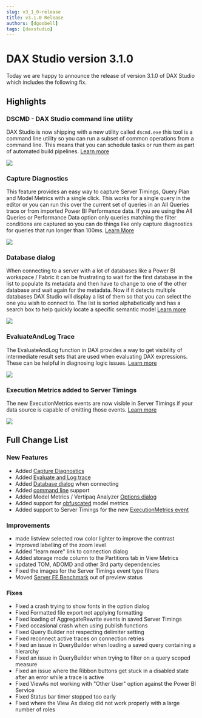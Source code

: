```yaml
---
slug: v3_1_0-release
title: v3.1.0 Release
authors: [dgosbell]
tags: [daxstudio]
---
```


# DAX Studio version 3.1.0

Today we are happy to announce the release of version 3.1.0 of DAX Studio which includes the following fix.

## Highlights

### DSCMD - DAX Studio command line utility
DAX Studio is now shipping with a new utility called `dscmd.exe` this tool is a command line utility so you can run a subset of common operations from a command line.
This means that you can schedule tasks or run them as part of automated build pipelines. [Learn more](/docs/features/command-line)

![](../../docs/features/command-line/dscmd.png)

### Capture Diagnostics
This feature provides an easy way to capture Server Timings, Query Plan and Model Metrics with a single click. 
This works for a single query in the editor or you can run this over the current set of queries in an All Queries trace or from imported Power BI Performance data. 
If you are using the All Queries or Performance Data option only queries matching the filter conditions are captured so you can do things like only capture diagnostics
for queries that run longer than 100ms. [Learn More](/docs/features/capture-diagnostics)

![](../../docs/features/capture-diagnostics-all-queries.png)

### Database dialog
When connecting to a server with a lot of databases like a Power BI workspace / Fabric it can be frustrating to wait for the first database in the list to populate its metadata
 and then have to change to one of the other database and wait again for the metadata. Now if it detects multiple databases DAX Studio will display a list of them so that
  you can select the one you wish to connect to. The list is sorted alphabetically and has a search box to help quickly locate a specific semantic model [Learn more](/docs/features/database-dialog)

![](../../docs/features/database-dialog.png)

### EvaluateAndLog Trace
The EvaluateAndLog function in DAX provides a way to get visibility of intermediate result sets that are used when evaluating DAX expressions. These can be helpful in diagnosing logic issues.
[Learn more](/docs/features/traces/evaluateandlog-trace)

![](../../docs/tutorials/eval-and-log-3.png)

### Execution Metrics added to Server Timings
The new ExecutionMetrics events are now visible in Server Timings if your data source is capable of emitting those events. [Learn more](/docs/features/traces/server-timings-trace/#execution-metrics-events)

![](../../docs/features/traces/server-timings-executionmetrics.png)

## Full Change List

### New Features
* Added [Capture Diagnostics](/docs/features/capture-diagnostics)
* Added [Evaluate and Log trace](/docs/features/traces/evaluateandlog-trace)
* Added [Database dialog](/docs/features/database-dialog) when connecting
* Added [command line](/docs/features/command-line) support
* Added Model Metrics / Vertipaq Analyzer [Options dialog](/docs/features/model-metrics/#metric-options-dialog)
* Added support for [obfuscated](/docs/features/model-metrics/#obfuscated-vertipaq-analyzer-files) model metrics
* Added support to Server Timings for the new [ExecutionMetrics event](/docs/features/traces/server-timings-trace/#execution-metrics-events)

### Improvements
* <Issue id="1204" /> made listview selected row color lighter to improve the contrast
* <Issue id="1124" /> Improved labelling of the zoom level
* <Issue id="1241"/> Added "learn more" link to connection dialog 
* Added storage mode column to the Partitions tab in View Metrics
* updated TOM, ADOMD and other 3rd party dependencies
* Fixed the images for the Server Timings event type filters
* Moved [Server FE Benchmark](/docs/features/server-fe-benchmark/) out of preview status

### Fixes
* Fixed a crash trying to show fonts in the option dialog
* Fixed <Issue id="1213" /> Formatted file export not applying formatting
* Fixed loading of AggregateRewrite events in saved Server Timings
* Fixed occasional crash when using publish functions
* Fixed <Issue id="1228" /> Query Builder not respecting delimiter setting
* Fixed <Issue id="1179" /> reconnect active traces on connection retries
* Fixed an issue in QueryBuilder when loading a saved query containing a hierarchy
* Fixed an issue in QueryBuilder when trying to filter on a query scoped measure
* Fixed an issue where the Ribbon buttons get stuck in a disabled state after an error while a trace is active
* Fixed <Issue id="1262"/> ViewAs not working with "Other User" option against the Power BI Service
* Fixed <Issue id="1264"/> Status bar timer stopped too early
* Fixed <Issue id="1268"/> where the View As dialog did not work properly with a large number of roles